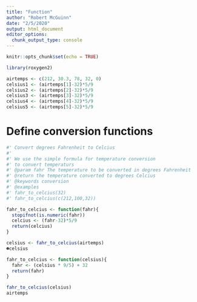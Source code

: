 ```yaml
---
title: "Function"
author: "Robert McGuinn"
date: "2/5/2020"
output: html_document
editor_options: 
  chunk_output_type: console
---
```


```r
knitr::opts_chunk$set(echo = TRUE)
```

```r
library(roxygen2)
```


```r

airtemps <- c(212, 30.3, 78, 32, 0)
celsius1 <- (airtemps[1]-32)*5/9
celsius2 <- (airtemps[2]-32)*5/9
celsius3 <- (airtemps[3]-32)*5/9
celsius4 <- (airtemps[4]-32)*5/9
celsius5 <- (airtemps[5]-32)*5/9

```

# Define conversion functions


```r

#' Convert degrees Fahrenheit to Celcius
#'
#' We use the simple formula for temperature conversion
#' to convert temperaturs
#' @param fahr The temperature to be converted in degrees Fahrenheit
#' @return the temperature converted to degrees Celcius
#' @keywords conversion
#' @examples
#' fahr_to_celcius(32)
#' fahr_to_celcius(c(212,100,32))

fahr_to_celcius <- function(fahr){
  stopifnot(is.numeric(fahr))
  celcius <- (fahr-32)*5/9
  return(celcius)
} 

celsius <- fahr_to_celcius(airtemps)
☻celsius

```


```r

fahr_to_celcius <- function(celsius){
  fahr <- (celsius * 9/5) + 32
  return(fahr)
} 

fahr_to_celcius(celsius)
airtemps

```



